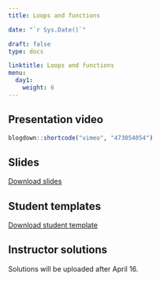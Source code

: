 ---
title: Loops and functions 

date: "`r Sys.Date()`"

draft: false
type: docs

linktitle: Loops and functions
menu:
  day1:
    weight: 6
---

## Presentation video

```{r, echo=F}
blogdown::shortcode("vimeo", "473054054")
```

## Slides

[Download slides](../../../Course_Modularization/Intro to R/Slides/05_loops_function_slides.pptx)

## Student templates

[Download student template](../../../Course_Modularization/Intro to R/Worksheets/Student Templates/05_loops_and_functions_template.Rmd)

## Instructor solutions

<!-- [Download instructor solutions](../../../rmds/05_loops_and_functions_solutions.Rmd) -->

Solutions will be uploaded after April 16.
